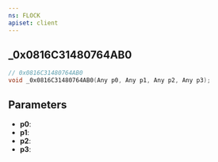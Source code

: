 ```yaml
---
ns: FLOCK
apiset: client
---
```

## _0x0816C31480764AB0

```c
// 0x0816C31480764AB0
void _0x0816C31480764AB0(Any p0, Any p1, Any p2, Any p3);
```


## Parameters
* **p0**:
* **p1**:
* **p2**:
* **p3**: